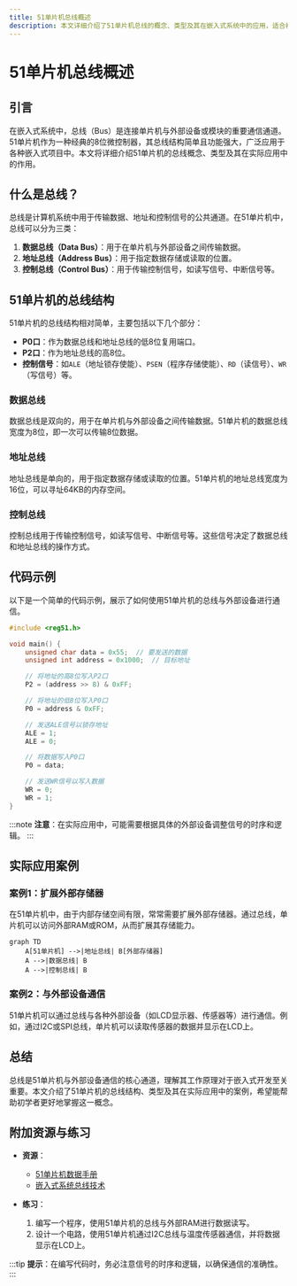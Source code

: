 ```yaml
---
title: 51单片机总线概述
description: 本文详细介绍了51单片机总线的概念、类型及其在嵌入式系统中的应用，适合初学者学习。
---
```


# 51单片机总线概述

## 引言

在嵌入式系统中，总线（Bus）是连接单片机与外部设备或模块的重要通信通道。51单片机作为一种经典的8位微控制器，其总线结构简单且功能强大，广泛应用于各种嵌入式项目中。本文将详细介绍51单片机的总线概念、类型及其在实际应用中的作用。

## 什么是总线？

总线是计算机系统中用于传输数据、地址和控制信号的公共通道。在51单片机中，总线可以分为三类：

1. **数据总线（Data Bus）**：用于在单片机与外部设备之间传输数据。
2. **地址总线（Address Bus）**：用于指定数据存储或读取的位置。
3. **控制总线（Control Bus）**：用于传输控制信号，如读写信号、中断信号等。

## 51单片机的总线结构

51单片机的总线结构相对简单，主要包括以下几个部分：

- **P0口**：作为数据总线和地址总线的低8位复用端口。
- **P2口**：作为地址总线的高8位。
- **控制信号**：如`ALE`（地址锁存使能）、`PSEN`（程序存储使能）、`RD`（读信号）、`WR`（写信号）等。

### 数据总线

数据总线是双向的，用于在单片机与外部设备之间传输数据。51单片机的数据总线宽度为8位，即一次可以传输8位数据。

### 地址总线

地址总线是单向的，用于指定数据存储或读取的位置。51单片机的地址总线宽度为16位，可以寻址64KB的内存空间。

### 控制总线

控制总线用于传输控制信号，如读写信号、中断信号等。这些信号决定了数据总线和地址总线的操作方式。

## 代码示例

以下是一个简单的代码示例，展示了如何使用51单片机的总线与外部设备进行通信。

```c
#include <reg51.h>

void main() {
    unsigned char data = 0x55;  // 要发送的数据
    unsigned int address = 0x1000;  // 目标地址

    // 将地址的高8位写入P2口
    P2 = (address >> 8) & 0xFF;

    // 将地址的低8位写入P0口
    P0 = address & 0xFF;

    // 发送ALE信号以锁存地址
    ALE = 1;
    ALE = 0;

    // 将数据写入P0口
    P0 = data;

    // 发送WR信号以写入数据
    WR = 0;
    WR = 1;
}
```

:::note
**注意**：在实际应用中，可能需要根据具体的外部设备调整信号的时序和逻辑。
:::

## 实际应用案例

### 案例1：扩展外部存储器

在51单片机中，由于内部存储空间有限，常常需要扩展外部存储器。通过总线，单片机可以访问外部RAM或ROM，从而扩展其存储能力。

```mermaid
graph TD
    A[51单片机] -->|地址总线| B[外部存储器]
    A -->|数据总线| B
    A -->|控制总线| B
```

### 案例2：与外部设备通信

51单片机可以通过总线与各种外部设备（如LCD显示器、传感器等）进行通信。例如，通过I2C或SPI总线，单片机可以读取传感器的数据并显示在LCD上。

## 总结

总线是51单片机与外部设备通信的核心通道，理解其工作原理对于嵌入式开发至关重要。本文介绍了51单片机的总线结构、类型及其在实际应用中的案例，希望能帮助初学者更好地掌握这一概念。

## 附加资源与练习

- **资源**：
  - [51单片机数据手册](https://www.example.com)
  - [嵌入式系统总线技术](https://www.example.com)

- **练习**：
  1. 编写一个程序，使用51单片机的总线与外部RAM进行数据读写。
  2. 设计一个电路，使用51单片机通过I2C总线与温度传感器通信，并将数据显示在LCD上。

:::tip
**提示**：在编写代码时，务必注意信号的时序和逻辑，以确保通信的准确性。
:::
